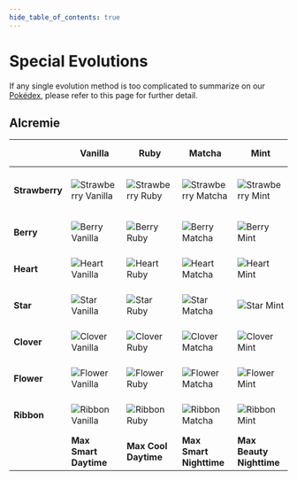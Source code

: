 ```yaml
---
hide_table_of_contents: true
---
```

# Special Evolutions

If any single evolution method is too complicated to summarize on our <a href="https://luminescent.team/pokedex/">Pokédex</a>, please refer to this page for further detail.

## Alcremie
<table>
<thead>
  <tr>
    <th></th>
    <th>Vanilla</th>
    <th>Ruby</th>
    <th>Matcha</th>
    <th>Mint</th>
    <th>Lemon</th>
    <th>Salted</th>
    <th>Ruby<br /> Swirl</th>
    <th>Caramel<br /> Swirl</th>
    <th>Rainbow<br /> Swirl</th>
    <th>Shiny</th>
  </tr>
</thead>
<tbody>
  <tr>
    <td><b>Strawberry</b></td>
    <td><img src="https://raw.githubusercontent.com/TeamLumi/luminescent-team/main/static/img/pm0869_01_00_00_L.webp" title="Strawberry Vanilla" /></td>
    <td><img src="https://raw.githubusercontent.com/TeamLumi/luminescent-team/main/static/img/pm0869_08_00_00_L.webp" title="Strawberry Ruby" /></td>
    <td><img src="https://raw.githubusercontent.com/TeamLumi/luminescent-team/main/static/img/pm0869_15_00_00_L.webp" title="Strawberry Matcha" /></td>
    <td><img src="https://raw.githubusercontent.com/TeamLumi/luminescent-team/main/static/img/pm0869_22_00_00_L.webp" title="Strawberry Mint" /></td>
    <td><img src="https://raw.githubusercontent.com/TeamLumi/luminescent-team/main/static/img/pm0869_29_00_00_L.webp" title="Strawberry Lemon" /></td>
    <td><img src="https://raw.githubusercontent.com/TeamLumi/luminescent-team/main/static/img/pm0869_36_00_00_L.webp" title="Strawberry Salted" /></td>
    <td><img src="https://raw.githubusercontent.com/TeamLumi/luminescent-team/main/static/img/pm0869_43_00_00_L.webp" title="Strawberry Ruby Swirl" /></td>
    <td><img src="https://raw.githubusercontent.com/TeamLumi/luminescent-team/main/static/img/pm0869_50_00_00_L.webp" title="Strawberry Caramel Swirl" /></td>
    <td><img src="https://raw.githubusercontent.com/TeamLumi/luminescent-team/main/static/img/pm0869_57_00_00_L.webp" title="Strawberry Rainbow Swirl" /></td>
    <td><img src="https://raw.githubusercontent.com/TeamLumi/luminescent-team/main/static/img/pm0869_01_00_01_L.webp" title="Strawberry Shiny" /></td>
      </tr>
  <tr>
    <td><b>Berry</b></td>
    <td><img src="https://raw.githubusercontent.com/TeamLumi/luminescent-team/main/static/img/pm0869_02_00_00_L.webp" title="Berry Vanilla" /></td>
    <td><img src="https://raw.githubusercontent.com/TeamLumi/luminescent-team/main/static/img/pm0869_09_00_00_L.webp" title="Berry Ruby" /></td>
    <td><img src="https://raw.githubusercontent.com/TeamLumi/luminescent-team/main/static/img/pm0869_16_00_00_L.webp" title="Berry Matcha" /></td>
    <td><img src="https://raw.githubusercontent.com/TeamLumi/luminescent-team/main/static/img/pm0869_23_00_00_L.webp" title="Berry Mint" /></td>
    <td><img src="https://raw.githubusercontent.com/TeamLumi/luminescent-team/main/static/img/pm0869_30_00_00_L.webp" title="Berry Lemon" /></td>
    <td><img src="https://raw.githubusercontent.com/TeamLumi/luminescent-team/main/static/img/pm0869_37_00_00_L.webp" title="Berry Salted" /></td>
    <td><img src="https://raw.githubusercontent.com/TeamLumi/luminescent-team/main/static/img/pm0869_44_00_00_L.webp" title="Berry Ruby Swirl" /></td>
    <td><img src="https://raw.githubusercontent.com/TeamLumi/luminescent-team/main/static/img/pm0869_51_00_00_L.webp" title="Berry Caramel Swirl" /></td>
    <td><img src="https://raw.githubusercontent.com/TeamLumi/luminescent-team/main/static/img/pm0869_58_00_00_L.webp" title="Berry Rainbow Swirl" /></td>
    <td><img src="https://raw.githubusercontent.com/TeamLumi/luminescent-team/main/static/img/pm0869_02_00_01_L.webp" title="Berry Shiny" /></td>
  </tr>
  <tr>
    <td><b>Heart</b></td>
    <td><img src="https://raw.githubusercontent.com/TeamLumi/luminescent-team/main/static/img/pm0869_03_00_00_L.webp" title="Heart Vanilla" /></td>
    <td><img src="https://raw.githubusercontent.com/TeamLumi/luminescent-team/main/static/img/pm0869_10_00_00_L.webp" title="Heart Ruby" /></td>
    <td><img src="https://raw.githubusercontent.com/TeamLumi/luminescent-team/main/static/img/pm0869_17_00_00_L.webp" title="Heart Matcha" /></td>
    <td><img src="https://raw.githubusercontent.com/TeamLumi/luminescent-team/main/static/img/pm0869_24_00_00_L.webp" title="Heart Mint" /></td>
    <td><img src="https://raw.githubusercontent.com/TeamLumi/luminescent-team/main/static/img/pm0869_31_00_00_L.webp" title="Heart Lemon" /></td>
    <td><img src="https://raw.githubusercontent.com/TeamLumi/luminescent-team/main/static/img/pm0869_38_00_00_L.webp" title="Heart Salted" /></td>
    <td><img src="https://raw.githubusercontent.com/TeamLumi/luminescent-team/main/static/img/pm0869_45_00_00_L.webp" title="Heart Ruby Swirl" /></td>
    <td><img src="https://raw.githubusercontent.com/TeamLumi/luminescent-team/main/static/img/pm0869_52_00_00_L.webp" title="Heart Caramel Swirl" /></td>
    <td><img src="https://raw.githubusercontent.com/TeamLumi/luminescent-team/main/static/img/pm0869_59_00_00_L.webp" title="Heart Rainbow Swirl" /></td>
    <td><img src="https://raw.githubusercontent.com/TeamLumi/luminescent-team/main/static/img/pm0869_03_00_01_L.webp" title="Heart Shiny" /></td>
  </tr>
  <tr>
    <td><b>Star</b></td>
    <td><img src="https://raw.githubusercontent.com/TeamLumi/luminescent-team/main/static/img/pm0869_04_00_00_L.webp" title="Star Vanilla" /></td>
    <td><img src="https://raw.githubusercontent.com/TeamLumi/luminescent-team/main/static/img/pm0869_11_00_00_L.webp" title="Star Ruby" /></td>
    <td><img src="https://raw.githubusercontent.com/TeamLumi/luminescent-team/main/static/img/pm0869_18_00_00_L.webp" title="Star Matcha" /></td>
    <td><img src="https://raw.githubusercontent.com/TeamLumi/luminescent-team/main/static/img/pm0869_25_00_00_L.webp" title="Star Mint" /></td>
    <td><img src="https://raw.githubusercontent.com/TeamLumi/luminescent-team/main/static/img/pm0869_32_00_00_L.webp" title="Star Lemon" /></td>
    <td><img src="https://raw.githubusercontent.com/TeamLumi/luminescent-team/main/static/img/pm0869_39_00_00_L.webp" title="Star Salted" /></td>
    <td><img src="https://raw.githubusercontent.com/TeamLumi/luminescent-team/main/static/img/pm0869_46_00_00_L.webp" title="Star Ruby Swirl" /></td>
    <td><img src="https://raw.githubusercontent.com/TeamLumi/luminescent-team/main/static/img/pm0869_53_00_00_L.webp" title="Star Caramel Swirl" /></td>
    <td><img src="https://raw.githubusercontent.com/TeamLumi/luminescent-team/main/static/img/pm0869_60_00_00_L.webp" title="Star Rainbow Swirl" /></td>
    <td><img src="https://raw.githubusercontent.com/TeamLumi/luminescent-team/main/static/img/pm0869_04_00_01_L.webp" title="Star Shiny" /></td>
  </tr>
  <tr>
    <td><b>Clover</b></td>
    <td><img src="https://raw.githubusercontent.com/TeamLumi/luminescent-team/main/static/img/pm0869_05_00_00_L.webp" title="Clover Vanilla" /></td>
    <td><img src="https://raw.githubusercontent.com/TeamLumi/luminescent-team/main/static/img/pm0869_12_00_00_L.webp" title="Clover Ruby" /></td>
    <td><img src="https://raw.githubusercontent.com/TeamLumi/luminescent-team/main/static/img/pm0869_19_00_00_L.webp" title="Clover Matcha" /></td>
    <td><img src="https://raw.githubusercontent.com/TeamLumi/luminescent-team/main/static/img/pm0869_26_00_00_L.webp" title="Clover Mint" /></td>
    <td><img src="https://raw.githubusercontent.com/TeamLumi/luminescent-team/main/static/img/pm0869_33_00_00_L.webp" title="Clover Lemon" /></td>
    <td><img src="https://raw.githubusercontent.com/TeamLumi/luminescent-team/main/static/img/pm0869_40_00_00_L.webp" title="Clover Salted" /></td>
    <td><img src="https://raw.githubusercontent.com/TeamLumi/luminescent-team/main/static/img/pm0869_47_00_00_L.webp" title="Clover Ruby Swirl" /></td>
    <td><img src="https://raw.githubusercontent.com/TeamLumi/luminescent-team/main/static/img/pm0869_54_00_00_L.webp" title="Clover Caramel Swirl" /></td>
    <td><img src="https://raw.githubusercontent.com/TeamLumi/luminescent-team/main/static/img/pm0869_61_00_00_L.webp" title="Clover Rainbow Swirl" /></td>
    <td><img src="https://raw.githubusercontent.com/TeamLumi/luminescent-team/main/static/img/pm0869_05_00_01_L.webp" title="Clover Shiny" /></td>
  </tr>
  <tr>
    <td><b>Flower</b></td>
    <td><img src="https://raw.githubusercontent.com/TeamLumi/luminescent-team/main/static/img/pm0869_06_00_00_L.webp" title="Flower Vanilla" /></td>
    <td><img src="https://raw.githubusercontent.com/TeamLumi/luminescent-team/main/static/img/pm0869_13_00_00_L.webp" title="Flower Ruby" /></td>
    <td><img src="https://raw.githubusercontent.com/TeamLumi/luminescent-team/main/static/img/pm0869_20_00_00_L.webp" title="Flower Matcha" /></td>
    <td><img src="https://raw.githubusercontent.com/TeamLumi/luminescent-team/main/static/img/pm0869_27_00_00_L.webp" title="Flower Mint" /></td>
    <td><img src="https://raw.githubusercontent.com/TeamLumi/luminescent-team/main/static/img/pm0869_34_00_00_L.webp" title="Flower Lemon" /></td>
    <td><img src="https://raw.githubusercontent.com/TeamLumi/luminescent-team/main/static/img/pm0869_41_00_00_L.webp" title="Flower Salted" /></td>
    <td><img src="https://raw.githubusercontent.com/TeamLumi/luminescent-team/main/static/img/pm0869_48_00_00_L.webp" title="Flower Ruby Swirl" /></td>
    <td><img src="https://raw.githubusercontent.com/TeamLumi/luminescent-team/main/static/img/pm0869_55_00_00_L.webp" title="Flower Caramel Swirl" /></td>
    <td><img src="https://raw.githubusercontent.com/TeamLumi/luminescent-team/main/static/img/pm0869_62_00_00_L.webp" title="Flower Rainbow Swirl" /></td>
    <td><img src="https://raw.githubusercontent.com/TeamLumi/luminescent-team/main/static/img/pm0869_06_00_01_L.webp" title="Flower Shiny" /></td>
  </tr>
  <tr>
    <td><b>Ribbon</b></td>
    <td><img src="https://raw.githubusercontent.com/TeamLumi/luminescent-team/main/static/img/pm0869_07_00_00_L.webp" title="Ribbon Vanilla" /></td>
    <td><img src="https://raw.githubusercontent.com/TeamLumi/luminescent-team/main/static/img/pm0869_14_00_00_L.webp" title="Ribbon Ruby" /></td>
    <td><img src="https://raw.githubusercontent.com/TeamLumi/luminescent-team/main/static/img/pm0869_21_00_00_L.webp" title="Ribbon Matcha" /></td>
    <td><img src="https://raw.githubusercontent.com/TeamLumi/luminescent-team/main/static/img/pm0869_28_00_00_L.webp" title="Ribbon Mint" /></td>
    <td><img src="https://raw.githubusercontent.com/TeamLumi/luminescent-team/main/static/img/pm0869_35_00_00_L.webp" title="Ribbon Lemon" /></td>
    <td><img src="https://raw.githubusercontent.com/TeamLumi/luminescent-team/main/static/img/pm0869_42_00_00_L.webp" title="Ribbon Salted" /></td>
    <td><img src="https://raw.githubusercontent.com/TeamLumi/luminescent-team/main/static/img/pm0869_49_00_00_L.webp" title="Ribbon Ruby Swirl" /></td>
    <td><img src="https://raw.githubusercontent.com/TeamLumi/luminescent-team/main/static/img/pm0869_56_00_00_L.webp" title="Ribbon Caramel Swirl" /></td>
    <td><img src="https://raw.githubusercontent.com/TeamLumi/luminescent-team/main/static/img/pm0869_63_00_00_L.webp" title="Ribbon Rainbow Swirl" /></td>
    <td><img src="https://raw.githubusercontent.com/TeamLumi/luminescent-team/main/static/img/pm0869_07_00_01_L.webp" title="Ribbon Shiny" /></td>
  </tr>
  <tr>
    <td></td>
    <td><b>Max Smart<br />Daytime</b></td>
    <td><b>Max Cool<br />Daytime</b></td>
    <td><b>Max Smart<br />Nighttime</b></td>
    <td><b>Max Beauty<br />Nighttime</b></td>
    <td><b>Max Tough<br />Nighttime</b></td>
    <td><b>Max Cool<br />Nighttime</b></td>
    <td><b>Max Beauty<br />Daytime</b></td>
    <td><b>Max Tough<br />Daytime</b></td>
    <td><b>Max Cute<br />All Day</b></td>
    <td><b>Any Max<br />All Day</b></td>
  </tr>
</tbody>
</table>